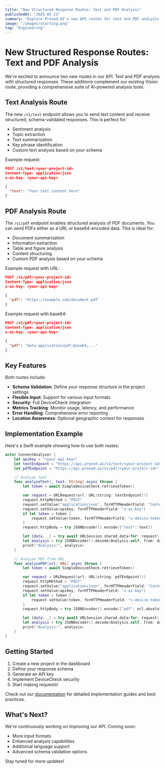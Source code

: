 ```yaml
---
title: "New Structured Response Routes: Text and PDF Analysis"
publishedAt: "2025-02-21"
summary: "Explore Proxed.AI's new API routes for text and PDF analysis. Learn how to leverage structured, schema-validated responses for tasks like sentiment analysis, summarization, and information extraction from documents."
image: "/images/starting.png"
tag: "Engineering"
---
```


# New Structured Response Routes: Text and PDF Analysis

We're excited to announce two new routes in our API: Text and PDF analysis with structured responses. These additions complement our existing Vision route, providing a comprehensive suite of AI-powered analysis tools.

## Text Analysis Route

The new `/v1/text` endpoint allows you to send text content and receive structured, schema-validated responses. This is perfect for:

- Sentiment analysis
- Topic extraction
- Text summarization
- Key phrase identification
- Custom text analysis based on your schema

Example request:
```json
POST /v1/text/<your-project-id>
Content-Type: application/json
x-ai-key: <your-api-key>

{
  "text": "Your text content here"
}
```

## PDF Analysis Route

The `/v1/pdf` endpoint enables structured analysis of PDF documents. You can send PDFs either as a URL or base64-encoded data. This is ideal for:

- Document summarization
- Information extraction
- Table and figure analysis
- Content structuring
- Custom PDF analysis based on your schema

Example request with URL:
```json
POST /v1/pdf/<your-project-id>
Content-Type: application/json
x-ai-key: <your-api-key>

{
  "pdf": "https://example.com/document.pdf"
}
```

Example request with base64:
```json
POST /v1/pdf/<your-project-id>
Content-Type: application/json
x-ai-key: <your-api-key>

{
  "pdf": "data:application/pdf;base64,..."
}
```

## Key Features

Both routes include:

- **Schema Validation**: Define your response structure in the project settings
- **Flexible Input**: Support for various input formats
- **Security**: Full DeviceCheck integration
- **Metrics Tracking**: Monitor usage, latency, and performance
- **Error Handling**: Comprehensive error reporting
- **Location Awareness**: Optional geographic context for responses

## Implementation Example

Here's a Swift example showing how to use both routes:

```swift
actor ContentAnalyzer {
    let apiKey = "<your-api-key>"
    let textEndpoint = "https://api.proxed.ai/v1/text/<your-project-id>"
    let pdfEndpoint = "https://api.proxed.ai/v1/pdf/<your-project-id>"

    // Analyze text
    func analyzeText(_ text: String) async throws {
        let token = await SimpleDeviceCheck.retrieveToken()

        var request = URLRequest(url: URL(string: textEndpoint)!)
        request.httpMethod = "POST"
        request.setValue("application/json", forHTTPHeaderField: "Content-Type")
        request.setValue(apiKey, forHTTPHeaderField: "x-ai-key")
        if let token = token {
            request.setValue(token, forHTTPHeaderField: "x-device-token")
        }
        request.httpBody = try JSONEncoder().encode(["text": text])

        let (data, _) = try await URLSession.shared.data(for: request)
        let analysis = try JSONDecoder().decode(Analysis.self, from: data)
        print("Analysis:", analysis)
    }

    // Analyze PDF from URL
    func analyzePDF(url: URL) async throws {
        let token = await SimpleDeviceCheck.retrieveToken()

        var request = URLRequest(url: URL(string: pdfEndpoint)!)
        request.httpMethod = "POST"
        request.setValue("application/json", forHTTPHeaderField: "Content-Type")
        request.setValue(apiKey, forHTTPHeaderField: "x-ai-key")
        if let token = token {
            request.setValue(token, forHTTPHeaderField: "x-device-token")
        }
        request.httpBody = try JSONEncoder().encode(["pdf": url.absoluteString])

        let (data, _) = try await URLSession.shared.data(for: request)
        let analysis = try JSONDecoder().decode(Analysis.self, from: data)
        print("Analysis:", analysis)
    }
}
```

## Getting Started

1. Create a new project in the dashboard
2. Define your response schema
3. Generate an API key
4. Implement DeviceCheck security
5. Start making requests!

Check out our [documentation](https://docs.proxed.ai/structured-responses) for detailed implementation guides and best practices.

## What's Next?

We're continuously working on improving our API. Coming soon:
- More input formats
- Enhanced analysis capabilities
- Additional language support
- Advanced schema validation options

Stay tuned for more updates!
